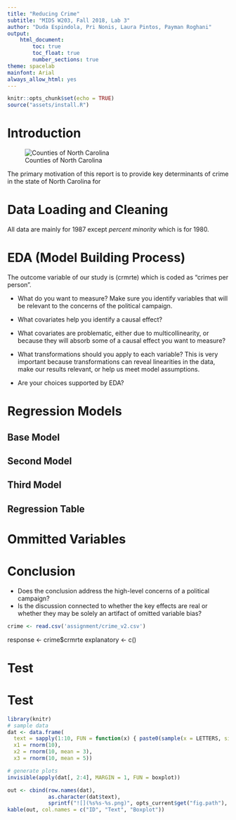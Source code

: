 ```yaml
---
title: "Reducing Crime"
subtitle: "MIDS W203, Fall 2018, Lab 3"
author: "Duda Espindola, Pri Nonis, Laura Pintos, Payman Roghani"
output:
    html_document:
        toc: true
        toc_float: true
        number_sections: true
theme: spacelab
mainfont: Arial
always_allow_html: yes
---
```


```r
knitr::opts_chunk$set(echo = TRUE)
source("assets/install.R")
```

# Introduction

![Counties of North Carolina](assets/north_carolina.png)

The primary motivation of this report is to provide key determinants of crime in the state of North Carolina for 


# Data Loading and Cleaning

All data are mainly for 1987 except *percent minority* which is for 1980.

# EDA (Model Building Process)


The outcome variable of our study is (crmrte) which is coded as "crimes per person".



- What do you want to measure? Make sure you identify variables that will be relevant to the concerns of the political campaign.

- What covariates help you identify a causal effect?

- What covariates are problematic, either due to multicollinearity, or because they will absorb some of a causal effect you want to measure?

- What transformations should you apply to each variable? This is very important because transformations can reveal linearities in the data, make our results relevant, or help us meet model assumptions.

- Are your choices supported by EDA?



# Regression Models

## Base Model
## Second Model
## Third Model
## Regression Table

# Ommitted Variables

# Conclusion

- Does the conclusion address the high-level concerns of a political campaign?
- Is the discussion connected to whether the key effects are real or whether they may be solely an artifact of omitted variable bias?


```r
crime <- read.csv('assignment/crime_v2.csv')
```

response <- crime$crmrte
explanatory <- c()

# Test
# Test

```r

library(knitr)
# sample data
dat <- data.frame(
  text = sapply(1:10, FUN = function(x) { paste0(sample(x = LETTERS, size = 15), collapse = "") }), 
  x1 = rnorm(10), 
  x2 = rnorm(10, mean = 3), 
  x3 = rnorm(10, mean = 5))

# generate plots
invisible(apply(dat[, 2:4], MARGIN = 1, FUN = boxplot))

out <- cbind(row.names(dat), 
             as.character(dat$text), 
             sprintf("![](%s%s-%s.png)", opts_current$get("fig.path"), opts_current$get("label"), 1:nrow(dat)))
kable(out, col.names = c("ID", "Text", "Boxplot"))
```
